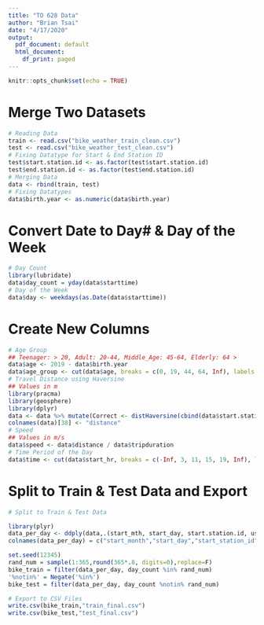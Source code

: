---
title: "TO 628 Data"
author: "Brian Tsai"
date: "4/17/2020"
output:
  pdf_document: default
  html_document:
    df_print: paged
---

```{r setup, include=FALSE}
knitr::opts_chunk$set(echo = TRUE)
```

# Merge Two Datasets
```{r}
# Reading Data
train <- read.csv("bike_weather_train_clean.csv")
test <- read.csv("bike_weather_test_clean.csv")
# Fixing Datatype for Start & End Station ID
test$start.station.id <- as.factor(test$start.station.id)
test$end.station.id <- as.factor(test$end.station.id)
# Merging Data
data <- rbind(train, test)
# Fixing Datatypes
data$birth.year <- as.numeric(data$birth.year)
```

# Convert Date to Day# & Day of the Week
```{r}
# Day Count
library(lubridate)
data$day_count = yday(data$starttime)
# Day of the Week
data$day <- weekdays(as.Date(data$starttime))
```

# Create New Columns
```{r}
# Age Group 
## Teenager: > 20, Adult: 20-44, Middle_Age: 45-64, Elderly: 64 > 
data$age <- 2019 - data$birth.year
data$age_group <- cut(data$age, breaks = c(0, 19, 44, 64, Inf), labels = c("Teenager", "Adult", "Middle Age", "Elderly"))
# Travel Distance using Haversine
## Values in m
library(pracma)
library(geosphere)
library(dplyr)
data <- data %>% mutate(Correct <- distHaversine(cbind(data$start.station.longitude, data$start.station.latitude), cbind(data$end.station.longitude, data$end.station.latitude)))
colnames(data)[38] <- "distance"
# Speed
## Values in m/s
data$speed <- data$distance / data$tripduration
# Time Period of the Day
data$time <- cut(data$start_hr, breaks = c(-Inf, 3, 11, 15, 19, Inf), labels = c("night", "morning", "afternoon", "evening", "night"))

```

# Split to Train & Test Data and Export
```{r}
# Split to Train & Test Data

library(plyr)
data_per_day <- ddply(data,.(start_mth, start_day, start.station.id, usertype, day, age_group, time, day_count, Ave.Wind.Speed,TMIN...C. ,TMAX...C. ,  PRCP..mm. , SNOW..mm.), c(function(x) mean(x$tripduration), function(x) mean(x$speed), nrow))
colnames(data_per_day) = c("start_month","start_day","start_station_id","usertype","day","age_group","time","day_count","avg_wind_speed","TMIN","TMAX","PRCP","SNOW","avg_trip_duration","avg_speed","frequency")

set.seed(12345)
rand_num = sample(1:365,round(365*.8, digits=0),replace=F)
bike_train = filter(data_per_day, day_count %in% rand_num)
'%notin%' = Negate('%in%')
bike_test = filter(data_per_day, day_count %notin% rand_num)

# Export to CSV Files 
write.csv(bike_train,"train_final.csv")
write.csv(bike_test,"test_final.csv")
```


